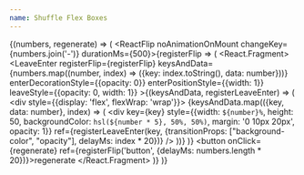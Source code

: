 ```yaml
---
name: Shuffle Flex Boxes
---
```



<GenerateNumbers min={10} max={50} count={10}>{(numbers, regenerate) => (
  <ReactFlip noAnimationOnMount changeKey={numbers.join('-')} durationMs={500}>{registerFlip => (
    <React.Fragment>
      <LeaveEnter
        registerFlip={registerFlip}
        keysAndData={numbers.map((number, index) => ({key: index.toString(), data: number}))}
        enterDecorationStyle={{opacity: 0}}
        enterPositionStyle={{width: 1}}
        leaveStyle={{opacity: 0, width: 1}}
      >{(keysAndData, registerLeaveEnter) => (
        <div style={{display: 'flex', flexWrap: 'wrap'}}>
          {keysAndData.map(({key, data: number}, index) => (
            <div
              key={key}
              style={{width: `${number}%`, height: 50, backgroundColor: `hsl(${number * 5}, 50%, 50%)`, margin: '0 10px 20px', opacity: 1}}
              ref={registerLeaveEnter(key, {transitionProps: ["background-color", "opacity"], delayMs: index * 20})}
            />
          ))}
        </div>
      )}</LeaveEnter>
      <button onClick={regenerate} ref={registerFlip('button', {delayMs: numbers.length * 20})}>regenerate</button>
    </React.Fragment>
  )}</ReactFlip>
)}</GenerateNumbers>
